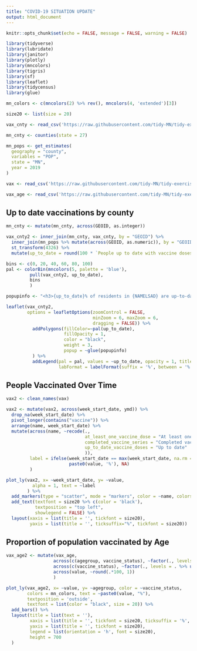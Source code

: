 ---
title: "COVID-19 SITUATION UPDATE"
output: html_document
---

```{r setup, include=FALSE}
knitr::opts_chunk$set(echo = FALSE, message = FALSE, warning = FALSE)

library(tidyverse)
library(lubridate)
library(janitor)
library(plotly)
library(mncolors)
library(tigris)
library(sf)
library(leaflet)
library(tidycensus)
library(glue)

mn_colors <- c(mncolors(2) %>% rev(), mncolors(4, 'extended')[3])

size20 <- list(size = 20)

```

```{r read_data, cache=TRUE, include=FALSE}
vax_cnty <- read_csv('https://raw.githubusercontent.com/tidy-MN/tidy-exercises/main/02-Tableau_Charts/03_county_vax_totals.csv')

mn_cnty <- counties(state = 27)

mn_pops <- get_estimates(
  geography = "county",
  variables = "POP",
  state = "MN",
  year = 2019
)

vax <- read_csv('https://raw.githubusercontent.com/tidy-MN/tidy-exercises/main/02-Tableau_Charts/01_vax_trends.csv')

vax_age <- read_csv('https://raw.githubusercontent.com/tidy-MN/tidy-exercises/main/02-Tableau_Charts/02_agegroup_vax_rates.csv')

```

## Up to date vaccinations by county

```{r up_to_date_map}

mn_cnty <- mutate(mn_cnty, across(GEOID, as.integer))

vax_cnty2 <- inner_join(mn_cnty, vax_cnty, by = "GEOID") %>%
  inner_join(mn_pops %>% mutate(across(GEOID, as.numeric)), by = "GEOID") %>%
  st_transform(4326) %>%
  mutate(up_to_date = round(100 * `People up to date with vaccine doses` / value, 1))

bins <- c(0, 20, 40, 60, 80, 100)
pal <- colorBin(mncolors(5, palette = 'blue'),
         pull(vax_cnty2, up_to_date),
         bins
         )

popupinfo <- "<h3>{up_to_date}% of residents in {NAMELSAD} are up-to-date</h3>"

leaflet(vax_cnty2,
        options = leafletOptions(zoomControl = FALSE,
                                 minZoom = 6, maxZoom = 6,
                                 dragging = FALSE)) %>%
          addPolygons(fillColor=~pal(up_to_date),
                      fillOpacity = 1,
                      color = "black",
                      weight = 3,
                      popup = ~glue(popupinfo)
          ) %>%
          addLegend(pal = pal, values = ~up_to_date, opacity = 1, title = "",
                    labFormat = labelFormat(suffix = '%', between = '% &ndash; '))
```

## People Vaccinated Over Time

```{r over_time_area}

vax2 <- clean_names(vax)

vax2 <- mutate(vax2, across(week_start_date, ymd)) %>%
  drop_na(week_start_date) %>%
  pivot_longer(contains("vaccine")) %>%
  arrange(name, week_start_date) %>%
  mutate(across(name, ~recode(.,
                              at_least_one_vaccine_dose = "At least one dose",
                              completed_vaccine_series = "Completed vaccine series",
                              up_to_date_vaccine_doses = "Up to date"
                              )),
         label = ifelse(week_start_date == max(week_start_date, na.rm = TRUE),
                        paste0(value, '%'), NA)
         )

plot_ly(vax2, x= ~week_start_date, y= ~value,
          alpha = 1, text = ~label
        ) %>%
  add_markers(type = "scatter", mode = "markers", color = ~name, colors = rev(mn_colors), fill = "tozeroy") %>%
  add_text(textfont = size20 %>% c(color = 'black'),
           textposition = "top left",
           showlegend = FALSE) %>%
  layout(xaxis = list(title = '', tickfont = size20),
         yaxis = list(title = '', ticksuffix="%", tickfont = size20))
```

## Proportion of population vaccinated by Age

```{r vax_by_age_bar}


vax_age2 <- mutate(vax_age,
                  across(c(agegroup, vaccine_status), ~factor(., levels = . %>% unique() %>% rev())),
                  across(c(vaccine_status), ~factor(., levels = . %>% unique())),
                  across(value, ~round(.*100, 1))
                  )

plot_ly(vax_age2, x= ~value, y= ~agegroup, color = ~vaccine_status,
        colors = mn_colors, text = ~paste0(value, "%"),
        textposition = 'outside',
        textfont = list(color = "black", size = 20)) %>%
  add_bars() %>%
  layout(title = list(text = ''),
         xaxis = list(title = '', tickfont = size20, ticksuffix = '%', range = c(0,110)),
         yaxis = list(title = '', tickfont = size20),
         legend = list(orientation = 'h', font = size20),
         height = 700
  )
```
